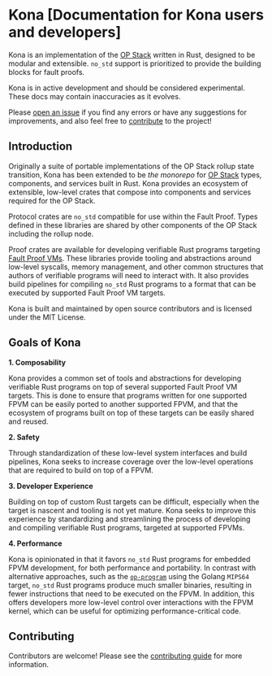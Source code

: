 
# Kona  [Documentation for Kona users and developers]

Kona is an implementation of the [OP Stack][op-stack] written in Rust,
designed to be modular and extensible. `no_std` support is prioritized
to provide the building blocks for fault proofs.

<Callout type="warning">
Kona is in active development and should be considered experimental.
</Callout>

<Callout type="note">
These docs may contain inaccuracies as it evolves.

Please [open an issue][new-issue] if you find any errors or have any suggestions
for improvements, and also feel free to [contribute][contributing] to the project!
</Callout>


## Introduction

Originally a suite of portable implementations of the OP Stack rollup state transition,
Kona has been extended to be _the monorepo_ for <a href="https://specs.optimism.io/">OP Stack</a>
types, components, and services built in Rust. Kona provides an ecosystem of extensible, low-level
crates that compose into components and services required for the OP Stack.

Protocol crates are `no_std` compatible for use within the Fault Proof. Types defined in these
libraries are shared by other components of the OP Stack including the rollup node.

Proof crates are available for developing verifiable Rust programs targeting
[Fault Proof VMs](/glossary#fault-proof-vm).
These libraries provide tooling and abstractions around low-level syscalls, memory management,
and other common structures that authors of verifiable programs will need to interact with.
It also provides build pipelines for compiling `no_std` Rust programs to a format that can be
executed by supported Fault Proof VM targets.

Kona is built and maintained by open source contributors and is licensed under the MIT License.

## Goals of Kona

**1. Composability**

Kona provides a common set of tools and abstractions for developing verifiable Rust programs
on top of several supported Fault Proof VM targets. This is done to ensure that programs
written for one supported FPVM can be easily ported to another supported FPVM, and that the
ecosystem of programs built on top of these targets can be easily shared and reused.

**2. Safety**

Through standardization of these low-level system interfaces and build pipelines, Kona seeks
to increase coverage over the low-level operations that are required to build on top of a FPVM.

**3. Developer Experience**

Building on top of custom Rust targets can be difficult, especially when the target is
nascent and tooling is not yet mature. Kona seeks to improve this experience by standardizing
and streamlining the process of developing and compiling verifiable Rust programs, targeted
at supported FPVMs.

**4. Performance**

Kona is opinionated in that it favors `no_std` Rust programs for embedded FPVM development,
for both performance and portability. In contrast with alternative approaches, such as the
[`op-program`][op-program] using the Golang `MIPS64` target, `no_std` Rust programs produce
much smaller binaries, resulting in fewer instructions that need to be executed on the FPVM.
In addition, this offers developers more low-level control over interactions with the FPVM
kernel, which can be useful for optimizing performance-critical code.

## Contributing

Contributors are welcome! Please see the [contributing guide][contributing] for more information.

[op-stack]: https://github.com/ethereum-optimism/optimism
[op-program]: https://github.com/ethereum-optimism/optimism/tree/develop/op-program
[cannon]: https://github.com/ethereum-optimism/optimism/tree/develop/cannon
[cannon-rs]: https://github.com/op-rs/cannon-rs
[asterisc]: https://github.com/ethereum-optimism/asterisc
[fp-specs]: https://specs.optimism.io/experimental/fault-proof/index.html
[fpp-specs]: https://specs.optimism.io/experimental/fault-proof/index.html#fault-proof-program
[preimage-specs]: https://specs.optimism.io/experimental/fault-proof/index.html#pre-image-oracle
[cannon-specs]: https://specs.optimism.io/experimental/fault-proof/cannon-fault-proof-vm.html#cannon-fault-proof-virtual-machine
[l2-output-root]: https://specs.optimism.io/protocol/proposals.html#l2-output-commitment-construction
[op-succinct]: https://github.com/succinctlabs/op-succinct
[revm]: https://github.com/bluealloy/revm

[kona]: https://github.com/op-rs/kona
[issues]: https://github.com/op-rs/kona/issues
[new-issue]: https://github.com/op-rs/kona/issues/new
[contributing]: https://github.com/op-rs/kona/tree/main/CONTRIBUTING.md

[op-labs]: https://github.com/ethereum-optimism
[bad-boi-labs]: https://github.com/BadBoiLabs
